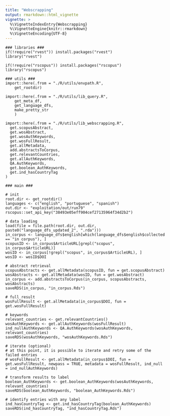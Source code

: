 ```yaml
---
title: "Webscrapping"
output: rmarkdown::html_vignette
vignette: >
  %\VignetteIndexEntry{Webscrapping}
  %\VignetteEngine{knitr::rmarkdown}
  %\VignetteEncoding{UTF-8}
---
```



```
### libraries ###
if(!require("rvest")) install.packages("rvest")
library("rvest")

if(!require("rscopus")) install.packages("rscopus")
library("rscopus")

### utils ###
import::here(.from = "./R/utils/envpath.R", 
	get_rootdir)

import::here(.from = "./R/utils/lib_query.R",
	get_meta_df,
	get_language_dfs,
	make_pretty_str
	)

import::here(.from = "./R/utils/lib_webscrapping.R",
  get.scopusAbstract,
  get.wosAbstract,
  get.wosAuthKeywords,
  get.wosFullResult,
  get.allMetadata,
  add.abstractsToCorpus,
  get.relevantCountries,
  get.allAuthKeywords,
  QA.AuthKeywords,
  get.boolean_AuthKeywords,
  get.ind_hasCountryTag
)

### main ###

# init
root.dir <- get_rootdir()
languages <- c("english", "portuguese", "spanish")
out.dir <- "exploitation/out/run79"
rscopus::set_api_key("38493e05eff904cef27135964f34d2b2")

# data loading
load(file = file.path(root.dir, out.dir, paste0("language_dfs_updated_2", ".rda")))
in_corpus <- language_dfs$english[which(language_dfs$english$collected == "in corpus"), ]
scopusID <- in_corpus$ArticleURL[grepl("scopus", in_corpus$ArticleURL)]
wosID <- in_corpus[!grepl("scopus", in_corpus$ArticleURL), ]
wosID <- wosID$DOI

# abstract retrieval
scopusAbstracts <- get.allMetadata(scopusID, fun = get.scopusAbstract)
wosAbstracts <- get.allMetadata(wosID, fun = get.wosAbstract)
in_corpus <- add.abstractsToCorpus(in_corpus, scopusAbstracts, wosAbstracts)
saveRDS(in_corpus, "in_corpus.Rds")

# full_result
wosFullResult <- get.allMetadata(in_corpus$DOI, fun = get.wosFullResult)

# keywords
relevant_countries <- get.relevantCountries()
wosAuthKeywords <- get.allAuthKeywords(wosFullResult)
ind_nullAuthKeywords <- QA.AuthKeywords(wosAuthKeywords, relevant_countries)
saveRDS(wosAuthKeywords, "wosAuthKeywords.Rds")

# iterate (optional)
# at this point, it is possible to iterate and retry some of the failed entries
# wosFullResult <- get.allMetadata(in_corpus$DOI, fun = get.wosFullResult, newpass = TRUE, metadata = wosFullResult, ind_null = ind_nullAuthKeywords)

# transform results to label
boolean_AuthKeywords <- get.boolean_AuthKeywords(wosAuthKeywords, relevant_countries)
saveRDS(boolean_AuthKeywords, "boolean_AuthKeywords.Rds")

# identify entries with any label
ind_hasCountryTag <- get.ind_hasCountryTag(boolean_AuthKeywords)
saveRDS(ind_hasCountryTag, "ind_hasCountryTag.Rds")
```